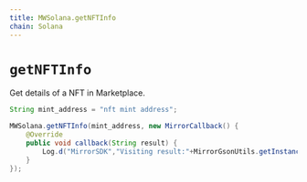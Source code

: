```yaml
---
title: MWSolana.getNFTInfo
chain: Solana
---
```


# `getNFTInfo`
Get details of a NFT in Marketplace.

```java
String mint_address = "nft mint address";

MWSolana.getNFTInfo(mint_address, new MirrorCallback() {
    @Override
    public void callback(String result) {
        Log.d("MirrorSDK","Visiting result:"+MirrorGsonUtils.getInstance().toJson(result));
    }
});
```
